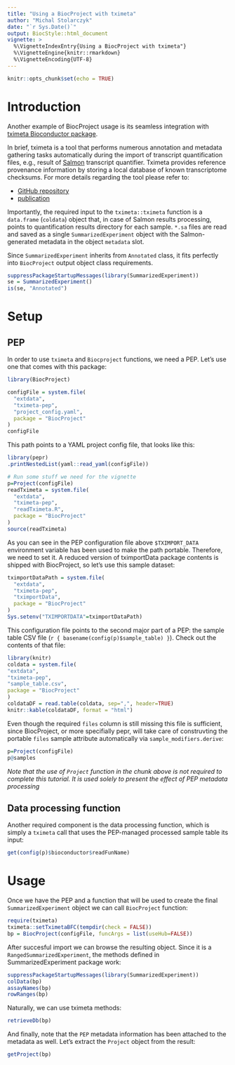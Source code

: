 ```yaml
---
title: "Using a BiocProject with tximeta"
author: "Michal Stolarczyk"
date: "`r Sys.Date()`"
output: BiocStyle::html_document
vignette: >
  %\VignetteIndexEntry{Using a BiocProject with tximeta"}
  %\VignetteEngine{knitr::rmarkdown}
  %\VignetteEncoding{UTF-8}
---
```


```r
knitr::opts_chunk$set(echo = TRUE)
```

# Introduction

Another example of BiocProject usage is its seamless integration with [tximeta Bioconductor package](https://www.bioconductor.org/packages/release/bioc/html/tximeta.html).

In brief, tximeta is a tool that performs numerous annotation and metadata gathering tasks automatically during the import of transcript quantification files, e.g., result of [Salmon](https://salmon.readthedocs.io/en/latest/salmon.html) transcript quantifier. Tximeta provides reference provenance information by storing a local database of known transcriptome checksums. For more details regarding the tool please refer to:

- [GitHub repository](https://github.com/mikelove/tximeta)
- [publication](https://journals.plos.org/ploscompbiol/article?id=10.1371/journal.pcbi.1007664)

Importantly, the required input to the `tximeta::tximeta` function is a `data.frame` (`coldata`) object that, in case of Salmon results processing, points to quantification results directory for each sample. `*.sa` files are read and saved as a single `SummarizedExperiment` object with the Salmon-generated metadata in the object `metadata` slot.

Since `SummarizedExperiment` inherits from `Annotated` class, it fits perfectly into `BiocProject` output object class requirements.

```r
suppressPackageStartupMessages(library(SummarizedExperiment))
se = SummarizedExperiment()
is(se, "Annotated")
```

# Setup

## PEP

In order to use `tximeta` and `Biocproject` functions, we need a PEP. Let's use one that comes with this package:

```r
library(BiocProject)

configFile = system.file(
  "extdata",
  "tximeta-pep",
  "project_config.yaml",
  package = "BiocProject"
)
configFile
```

This path points to a YAML project config file, that looks like this:

```r
library(pepr)
.printNestedList(yaml::read_yaml(configFile))
```

```r
# Run some stuff we need for the vignette
p=Project(configFile)
readTximeta = system.file(
  "extdata",
  "tximeta-pep",
  "readTximeta.R",
  package = "BiocProject"
)
source(readTximeta)
```

As you can see in the PEP configuration file above `$TXIMPORT_DATA` environment variable has been used to make the path portable. Therefore, we need to set it. A reduced version of tximportData package contents is shipped with BiocProject, so let's use this sample dataset:

```r
tximportDataPath = system.file(
  "extdata",
  "tximeta-pep",
  "tximportData",
  package = "BiocProject"
)
Sys.setenv("TXIMPORTDATA"=tximportDataPath)
```

This configuration file points to the second major part of a PEP: the 
sample table CSV file (``r { basename(config(p)$sample_table) }``). Check out the contents of that file:

```r
library(knitr)
coldata = system.file(
"extdata",
"tximeta-pep",
"sample_table.csv",
package = "BiocProject"
)
coldataDF = read.table(coldata, sep=",", header=TRUE)
knitr::kable(coldataDF, format = "html")
```

Even though the required `files` column is still missing this file is sufficient, since BiocProject, or more specifially pepr, will take care of construvting the portable `files` sample attribute automatically via `sample_modifiers.derive`:

```r
p=Project(configFile)
p@samples
```

*Note that the use of `Project` function in the chunk above is not required to complete this tutorial. It is used solely to present the effect of PEP metadata processing*

## Data processing function

Another required component is the data processing function, which is simply a `tximeta` call that uses the PEP-managed processed sample table its input:

```r

get(config(p)$bioconductor$readFunName)
```

# Usage

Once we have the PEP and a function that will be used to create the final `SummarizedExperiment` object we can call `BiocProject` function:

```r
require(tximeta)
tximeta::setTximetaBFC(tempdir(check = FALSE))
bp = BiocProject(configFile, funcArgs = list(useHub=FALSE))
```
After succesful import we can browse the resulting object. Since it is a `RangedSummarizedExperiment`, the methods defined in SummarizedExperiment package work:
```r
suppressPackageStartupMessages(library(SummarizedExperiment))
colData(bp)
assayNames(bp)
rowRanges(bp)
```
Naturally, we can use tximeta methods:
```r
retrieveDb(bp)
```
And finally, note that the `PEP` metadata information has been attached to the metadata as well. Let's extract the `Project` object from the result:

```r
getProject(bp)
```